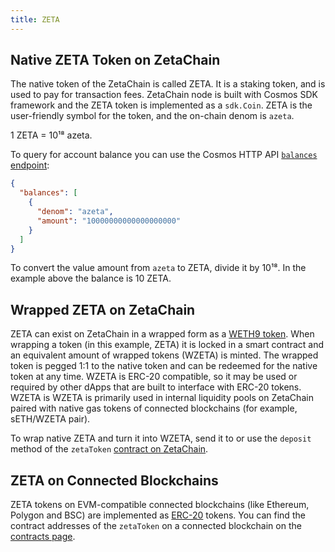 ```yaml
---
title: ZETA
---
```



## Native ZETA Token on ZetaChain

The native token of the ZetaChain is called ZETA. It is a staking token, and is
used to pay for transaction fees. ZetaChain node is built with Cosmos SDK
framework and the ZETA token is implemented as a `sdk.Coin`. ZETA is the
user-friendly symbol for the token, and the on-chain denom is `azeta`.

1 ZETA = 10¹⁸ azeta.

To query for account balance you can use the Cosmos HTTP API [`balances`
endpoint](https://zetachain-athens.blockpi.network/lcd/v1/public/cosmos/bank/v1beta1/balances/zeta19nfaqu9wr0fktyyampva98ec025kjy0phww5um):

```json
{
  "balances": [
    {
      "denom": "azeta",
      "amount": "10000000000000000000"
    }
  ]
}
```

To convert the value amount from `azeta` to ZETA, divide it by 10¹⁸. In the
example above the balance is 10 ZETA.

## Wrapped ZETA on ZetaChain

ZETA can exist on ZetaChain in a wrapped form as a [WETH9
token](https://github.com/zeta-chain/protocol-contracts/blob/main/contracts/zevm/WZETA.sol).
When wrapping a token (in this example, ZETA) it is locked in a smart contract
and an equivalent amount of wrapped tokens (WZETA) is minted. The wrapped token
is pegged 1:1 to the native token and can be redeemed for the native token at
any time. WZETA is ERC-20 compatible, so it may be used or required by other
dApps that are built to interface with ERC-20 tokens. WZETA is WZETA is
primarily used in internal liquidity pools on ZetaChain paired with native gas
tokens of connected blockchains (for example, sETH/WZETA pair).

To wrap native ZETA and turn it into WZETA, send it to or use the `deposit`
method of the `zetaToken` [contract on ZetaChain](/reference/network/contracts).

## ZETA on Connected Blockchains

ZETA tokens on EVM-compatible connected blockchains (like Ethereum, Polygon and
BSC) are implemented as
[ERC-20](https://github.com/zeta-chain/protocol-contracts/blob/main/contracts/evm/Zeta.eth.sol)
tokens. You can find the contract addresses of the `zetaToken` on a connected
blockchain on the [contracts page](/reference/network/contracts).

<ZetaTokenTable />
